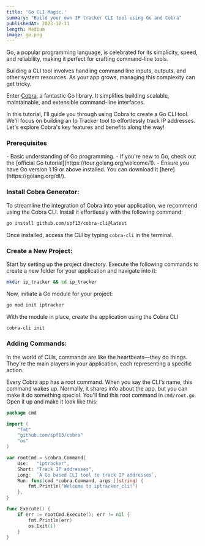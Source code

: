 ---
title: 'Go CLI Magic.'
summary: "Build your own IP tracker CLI tool using Go and Cobra"
publishedAt: 2023-12-11
length: Medium 
image: go.png
---


Go, a popular programming language, is celebrated for its simplicity, speed, and reliability, making it perfect for crafting command-line tools.

Building a CLI tool involves handling command line inputs, outputs, and other system resources. As your app grows, managing this complexity can get tricky.

Enter [Cobra](https://cobra.dev/), a fantastic Go library. It simplifies building scalable, maintainable, and extensible command-line interfaces.

In this tutorial, I'll guide you through using Cobra to create a Go CLI tool. We'll focus on building an Ip Tracker tool to effortlessly track IP addresses. Let's explore Cobra's key features and benefits along the way!

### Prerequisites

<callout-info>
- Basic understanding of Go programming.
- If you're new to Go, check out the [official Go tutorial](https://tour.golang.org/welcome/1).
- Ensure you have Go version 1.19 or above installed. You can download it [here](https://golang.org/dl/).
</callout-info>

### Install Cobra Generator:

To streamline the integration of Cobra into your application, we recommend using the Cobra CLI. Install it effortlessly with the following command:

```bash
go install github.com/spf13/cobra-cli@latest
```

Once installed, access the CLI by typing `cobra-cli` in the terminal.

### Create a New Project:

Start by setting up the project directory. Execute the following commands to create a new folder for your application and navigate into it:

```bash
mkdir ip_tracker && cd ip_tracker
```

Now, initiate a Go module for your project:

```bash
go mod init iptracker
```

With the module in place, create the application using the Cobra CLI

```bash
cobra-cli init
```


### Adding Commands:

In the world of CLIs, commands are like the heartbeats—they do things. They're the main players in your application, each representing a specific action.

Every Cobra app has a root command. When you say the CLI's name, this command wakes up. Normally, it shares info about the app, but you can make it do something special. You'll find this root command in `cmd/root.go`. Open it up and make it look like this:

```go
package cmd

import (
	"fmt"
	"github.com/spf13/cobra"
	"os"
)

var rootCmd = &cobra.Command{
	Use:   "iptracker",
	Short: "Track IP addresses",
	Long:  `A Go based CLI tool to track IP addresses`,
	Run: func(cmd *cobra.Command, args []string) {
		fmt.Println("Welcome to iptracker_cli!")
	},
}

func Execute() {
	if err := rootCmd.Execute(); err != nil {
		fmt.Println(err)
		os.Exit(1)
	}
}
```
